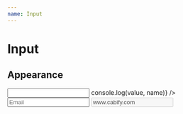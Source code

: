 ```yaml
---
name: Input
---
```



# Input

<Props of={Input} />

## Appearance

<Playground>
  <Block>
    <Input
      name="fullName"
      type="text"
      label="Full Name"
      onChange={(value, name) => console.log(value, name)}
    />
  </Block>
  <Block>
    <Input type="email" placeholder="Email" name="email" />
  </Block>
  <Input type="text" value="www.cabify.com" disabled label="Website" name="website" />
</Playground>
